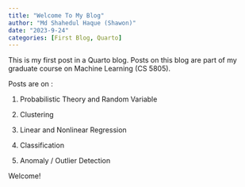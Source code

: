 ```yaml
---
title: "Welcome To My Blog"
author: "Md Shahedul Haque (Shawon)"
date: "2023-9-24"
categories: [First Blog, Quarto]
---
```


This is my first post in a Quarto blog. Posts on this blog are part of my graduate course on Machine Learning (CS 5805).

Posts are on :

1.  Probabilistic Theory and Random Variable

2.  Clustering

3.  Linear and Nonlinear Regression

4.  Classification

5.  Anomaly / Outlier Detection

Welcome!
